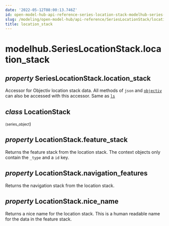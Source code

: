 ```yaml
---
date: '2022-05-12T08:00:13.746Z'
id: open-model-hub-api-reference-series-location-stack-modelhub-series-location-stack-location-stack
slug: /modeling/open-model-hub/api-reference/SeriesLocationStack/location_stack/
title: location_stack
---
```


# modelhub.SeriesLocationStack.location_stack

<div className="property">

## <span className="type-annotation"><em>property </em></span> <span className="additional-name">SeriesLocationStack.</span><span className="name">location_stack</span>




<div className="content">

Accessor for Objectiv location stack data. All methods of `json` and [`objectiv`](/modeling/open-model-hub/api-reference/SeriesLocationStack/modelhub.SeriesLocationStack.objectiv.mdx)
can also be accessed with this accessor. Same as [`ls`](/modeling/open-model-hub/api-reference/SeriesLocationStack/modelhub.SeriesLocationStack.ls.mdx)

<div className="class">

## <span className="type-annotation"><em>class</em></span> <span className="name">LocationStack</span>

<small className="parameter-list">(<span className="parameter" id="series_object">series_object</span></small>)


<div className="content">

<div className="property">

## <span className="type-annotation"><em>property </em></span> <span className="additional-name">LocationStack.</span><span className="name">feature_stack</span>




<div className="content">

Returns the feature stack from the location stack. The context objects only contain the `_type`
and a `id` key.


</div>


</div>

<div className="property">

## <span className="type-annotation"><em>property </em></span> <span className="additional-name">LocationStack.</span><span className="name">navigation_features</span>




<div className="content">

Returns the navigation stack from the location stack.


</div>


</div>

<div className="property">

## <span className="type-annotation"><em>property </em></span> <span className="additional-name">LocationStack.</span><span className="name">nice_name</span>




<div className="content">

Returns a nice name for the location stack. This is a human readable name for the data in the
feature stack.


</div>


</div>


</div>


</div>


</div>


</div>
